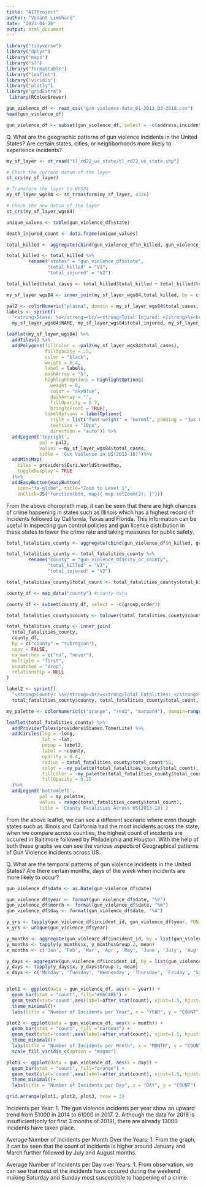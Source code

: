 ```yaml
---
title: "AITProject"
author: "Vedant Limbhare"
date: "2023-04-26"
output: html_document
---
```


```r
library("tidyverse")
library("dplyr")
library("maps")
library("sf")
library("formattable")
library("leaflet")
library("viridis")
library("plotly")
library("gridExtra")
 library(RColorBrewer)
```

```r
gun_violence_df <- read_csv("gun-violence-data_01-2013_03-2018.csv")
head(gun_violence_df)
```

```r

gun_violence_df <- subset(gun_violence_df, select = -c(address,incident_url, source_url,incident_url_fields_missing,congressional_district, location_description, notes, n_guns_involved,participant_name,sources, state_house_district, state_senate_district,participant_relationship))

```

Q. What are the geographic patterns of gun violence incidents in the United States? Are certain states, cities, or neighborhoods more likely to experience incidents?


```r

my_sf_layer <- st_read("tl_rd22_us_state/tl_rd22_us_state.shp")

# Check the current datum of the layer
st_crs(my_sf_layer)

# Transform the layer to WGS84
my_sf_layer_wgs84 <- st_transform(my_sf_layer, 4326)

# Check the new datum of the layer
st_crs(my_sf_layer_wgs84)
```

```r
unique_values <- table(gun_violence_df$state)

death_injured_count <- data.frame(unique_values)

total_killed <- aggregate(cbind(gun_violence_df$n_killed, gun_violence_df$n_injured) ~ gun_violence_df$state, data = gun_violence_df, FUN = sum)

total_killed <- total_killed %>% 
        rename("states" = "gun_violence_df$state",
               "total_killed" = "V1",
               "total_injured" = "V2")

total_killed$total_cases <- total_killed$total_killed + total_killed$total_injured

my_sf_layer_wgs84 <- inner_join(my_sf_layer_wgs84,total_killed, by = c("NAME" = "states"))

```

```r

pal2 <- colorNumeric("plasma", domain = my_sf_layer_wgs84$total_cases, reverse = TRUE)
labels <- sprintf(
  "<strong>State: %s</strong><br/><strong>Total Injured: </strong>%s<br/><strong>Total Killed: </strong>%s</sup>",
  my_sf_layer_wgs84$NAME, my_sf_layer_wgs84$total_injured, my_sf_layer_wgs84$total_killed) %>% lapply(htmltools::HTML)

```

```r

leaflet(my_sf_layer_wgs84) %>%
  addTiles() %>% 
  addPolygons(fillColor = ~pal2(my_sf_layer_wgs84$total_cases),
              fillOpacity = .5,
              color = "black",
              weight = 0.4,
              label = labels,
              dashArray = "5",
              highlightOptions = highlightOptions(
                weight = 8,
                color = "skyblue",
                dashArray = "",
                fillOpacity = 0.7,
                bringToFront = TRUE),
              labelOptions = labelOptions(
                style = list("font-weight" = "normal", padding = "3px 8px"),
                textsize = "10px",
                direction = "auto")) %>% 
  addLegend('topright',
            pal = pal2,
            values =~my_sf_layer_wgs84$total_cases,
            title = 'Gun Violence in US(2013-18)')%>%
  addMiniMap(
    tiles = providers$Esri.WorldStreetMap,
    toggleDisplay = TRUE
  )%>%
  addEasyButton(easyButton(
    icon="fa-globe", title="Zoom to Level 1",
    onClick=JS("function(btn, map){ map.setZoom(2); }")))
```

From the above choropleth map, it can be seen that there are high chances of crime happening in states such as Illinois which has a highest record of Incidents followed by California, Texas and Florida. This information can be useful in inspecting gun control policies and gun licence distribution in these states to lower the crime rate and taking measures for public safety.


```r

total_fatalities_county <- aggregate(cbind(gun_violence_df$n_killed, gun_violence_df$n_injured) ~ gun_violence_df$city_or_county, data = gun_violence_df, FUN = sum)

total_fatalities_county <- total_fatalities_county %>% 
        rename("county" = "gun_violence_df$city_or_county",
               "total_killed" = "V1",
               "total_injured" = "V2")

total_fatalities_county$total_count <- total_fatalities_county$total_killed + total_fatalities_county$total_injured
```


```r
county_df <- map_data("county") #county data

county_df <- subset(county_df, select = -c(group,order))

```


```r
total_fatalities_county$county <- tolower(total_fatalities_county$county)

total_fatalities_county <- inner_join(
  total_fatalities_county,
  county_df,
  by = c("county" = "subregion"),
  copy = FALSE,
  na_matches = c("na", "never"),
  multiple = "first",
  unmatched = "drop",
  relationship = NULL
)

```



```r

label2 <- sprintf(
  "<strong>County: %s</strong><br/><strong>Total Fatalities: </strong>%s<br/><strong>Total Killed: </strong>%s<br/><strong>Total Injured: </strong>%s</sup>",
  total_fatalities_county$county, total_fatalities_county$total_count, total_fatalities_county$total_killed, total_fatalities_county$total_injured) %>% lapply(htmltools::HTML)

my_palette <- colorNumeric(c("orange", "red3", "maroon4"), domain=range(total_fatalities_county$total_count))

```

```r
leaflet(total_fatalities_county) %>%
  addProviderTiles(providers$Stamen.TonerLite) %>% 
  addCircles(lng = ~long,
             lat = ~lat,
             popup = label2,
             label = ~county,
             opacity = 0.4, 
             radius = total_fatalities_county$total_count*50,
             color = ~my_palette(total_fatalities_county$total_count),
             fillColor = ~my_palette(total_fatalities_county$total_count),
             fillOpacity = 0.25
  )%>% 
  addLegend('bottomleft',
            pal = my_palette,
            values = range(total_fatalities_county$total_count),
            title = 'County Fatalities Across US(2013-18)')

```

From the above leaflet, we can see a different scenario where even though states such as Illinois and California had the most incidents across the state, when we compare across counties, the highest count of incidents are occured in Baltimore followed by Philadelphia and Houston. With the help of both these graphs we can see the various aspects of Geographical patterns of Gun Violence Incidents across US.



Q. What are the temporal patterns of gun violence incidents in the United States? Are there certain months, days of the week when incidents are more likely to occur?

```r
gun_violence_df$date <- as.Date(gun_violence_df$date)

gun_violence_df$year <- format(gun_violence_df$date, "%Y")
gun_violence_df$month <- format(gun_violence_df$date, "%m")
gun_violence_df$day <- format(gun_violence_df$date, "%A")

y_yrs <- tapply(gun_violence_df$incident_id, gun_violence_df$year, FUN = length)
x_yrs <- unique(gun_violence_df$year)

y_months <- aggregate(gun_violence_df$incident_id, by = list(gun_violence_df$year, gun_violence_df$month), FUN = length)
y_months <- tapply(y_months$x, y_months$Group.2, mean)
x_months <- c('Jan', 'Feb', 'Mar', 'Apr', 'May', 'June', 'July', 'Aug', 'Sep', 'Oct', 'Nov', 'Dec')

y_days <- aggregate(gun_violence_df$incident_id, by = list(gun_violence_df$year, gun_violence_df$day), FUN = length)
y_days <- tapply(y_days$x, y_days$Group.2, mean)
x_days <- c('Monday', 'Tuesday', 'Wednesday', 'Thursday', 'Friday', 'Saturday', 'Sunday')


plot1 <- ggplot(data = gun_violence_df, aes(x = year)) +
  geom_bar(stat = "count", fill="#06C4BE") +
  geom_text(stat='count',aes(label=after_stat(count), vjust=1.5, hjust=0.5), size= 2.5, colour="white")+
  theme_minimal()+
  labs(title = "Number of Incidents per Year", x = "YEAR", y = "COUNT")

plot2 <- ggplot(data = gun_violence_df, aes(x = month)) +
  geom_bar(stat = "count", fill ="maroon4") +
  geom_text(stat='count',aes(label=after_stat(count), vjust=1.5, hjust=0.5), size= 2.5, colour="white")+
  theme_minimal()+
  labs(title = "Number of Incidents per Month", x = "MONTH", y = "COUNT")+
  scale_fill_viridis_c(option = "magma")

plot3 <- ggplot(data = gun_violence_df, aes(x = day)) +
  geom_bar(stat = "count", fill="orange") +
  geom_text(stat='count',aes(label=after_stat(count), vjust=1.5, hjust=0.5), size= 2.5, colour="white")+
  theme_minimal()+
  labs(title = "Number of Incidents per Day", x = "DAY", y = "COUNT")

grid.arrange(plot1, plot2, plot3, nrow = 3)

```

Incidents per Year: 1. The gun violence incidents per year show an upward trend from 51000 in 2014 to 61000 in 2017. 2. Although the data for 2018 is insufficient(only for first 3 months of 2018), there are already 13000 incidents have taken place.

Average Number of Incidents per Month Over the Years: 1. From the graph, it can be seen that the count of incidents is higher around January and March further followed by July and August months.

Average Number of Incidents per Day over Years: 1. From observation, we can see that most of the incidents have occured during the weekend making Saturday and Sunday most susceptible to happening of a crime.


